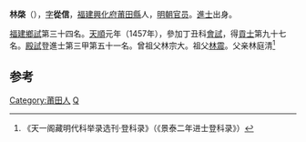 '''林棨'''（{{bd|1412年||？|catIdx=L}}），[[表字|字]]'''從信'''，[[福建|福建]][[興化府|興化府]][[莆田縣|莆田縣]]人，[[明朝|明朝]][[官员|官员]]。[[進士|進士]]出身。

[[福建|福建]][[鄉試|鄉試]]第三十四名。[[天顺_(明朝)|天順]]元年（1457年），參加丁丑科[[會試|會試]]，得[[貢士|貢士]]第九十七名。[[殿試|殿試]]登進士第三甲第五十一名。曾祖父林宗大。祖父[[林震|林震]]。父亲林庭清<ref>《天一阁藏明代科举录选刊·登科录》（《景泰二年进士登科录》）</ref>

==参考==
{{reflist}}

{{天順元年丁丑科殿試金榜}}
{{明朝官员小作品}}
[[Category:莆田人|Category:莆田人]]
[[Category:林姓|Q]]